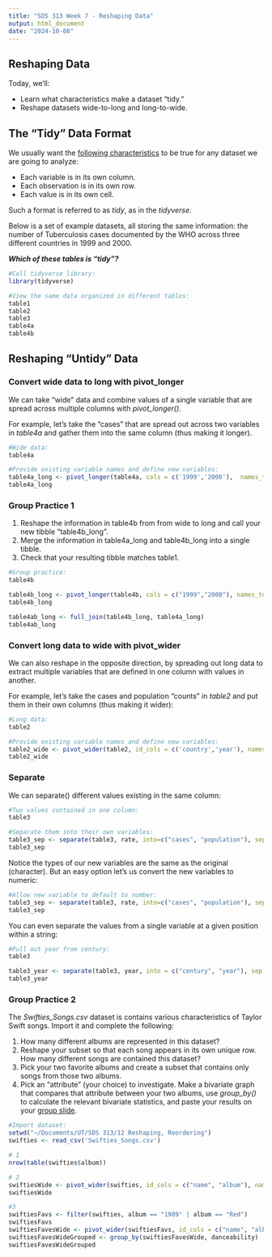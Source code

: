 ```yaml
---
title: "SDS 313 Week 7 - Reshaping Data"
output: html_document
date: "2024-10-08"
---
```


## Reshaping Data

Today, we'll:

-   Learn what characteristics make a dataset "tidy."
-   Reshape datasets wide-to-long and long-to-wide.

## The "Tidy" Data Format

We usually want the [following characteristics](https://d33wubrfki0l68.cloudfront.net/6f1ddb544fc5c69a2478e444ab8112fb0eea23f8/91adc/images/tidy-1.png) to be true for any dataset we are going to analyze:

-   Each variable is in its own column.
-   Each observation is in its own row.
-   Each value is in its own cell.

Such a format is referred to as *tidy*, as in the *tidyverse*.

Below is a set of example datasets, all storing the same information: the number of Tuberculosis cases documented by the WHO across three different countries in 1999 and 2000.

***Which of these tables is "tidy"?***

```r
#Call tidyverse library:
library(tidyverse)

#View the same data organized in different tables:
table1
table2
table3
table4a
table4b
```

## Reshaping "Untidy" Data

### Convert wide data to long with pivot_longer

We can take "wide" data and combine values of a single variable that are spread across multiple columns with *pivot_longer()*.

For example, let's take the "cases" that are spread out across two variables in *table4a* and gather them into the same column (thus making it longer).

```r
#Wide data:
table4a

#Provide existing variable names and define new variables:
table4a_long <- pivot_longer(table4a, cols = c('1999','2000'),  names_to = 'year', values_to = 'cases')
table4a_long
```

### Group Practice 1

1.  Reshape the information in table4b from from wide to long and call your new tibble "table4b_long".
2.  Merge the information in table4a_long and table4b_long into a single tibble.
3.  Check that your resulting tibble matches table1.

```r
#Group practice:
table4b

table4b_long <- pivot_longer(table4b, cols = c("1999","2000"), names_to = "year", values_to="cases")
table4b_long

table4ab_long <- full_join(table4b_long, table4a_long)
table4ab_long
```

### Convert long data to wide with pivot_wider

We can also reshape in the opposite direction, by spreading out long data to extract multiple variables that are defined in one column with values in another.

For example, let's take the cases and population "counts" in *table2* and put them in their own columns (thus making it wider):

```r
#Long data:
table2

#Provide existing variable names and define new variables:
table2_wide <- pivot_wider(table2, id_cols = c('country','year'), names_from = 'type', values_from = 'count')
table2_wide
```

### Separate

We can separate() different values existing in the same column:

```r
#Two values contained in one column:
table3

#Separate them into their own variables:
table3_sep <- separate(table3, rate, into=c("cases", "population"), sep="/")
table3_sep
```

Notice the types of our new variables are the same as the original (character). But an easy option let's us convert the new variables to numeric:

```r
#Allow new variable to default to number:
table3_sep <- separate(table3, rate, into=c("cases", "population"), sep="/", convert = TRUE)
table3_sep
```

You can even separate the values from a single variable at a given position within a string:

```r
#Pull out year from century:
table3

table3_year <- separate(table3, year, into = c("century", "year"), sep = 2, convert = TRUE)
table3_year
```

### Group Practice 2

The *Swifties_Songs.csv* dataset is contains various characteristics of Taylor Swift songs. Import it and complete the following:

1.  How many different albums are represented in this dataset?
2.  Reshape your subset so that each song appears in its own unique row. How many different songs are contained this dataset?
3.  Pick your two favorite albums and create a subset that contains only songs from those two albums.
4.  Pick an "attribute" (your choice) to investigate. Make a bivariate graph that compares that attribute between your two albums, use *group_by()* to calculate the relevant bivariate statistics, and paste your results on your [group slide](https://docs.google.com/presentation/d/1dD7Mn2YNGz2INQRh5toxPwvBKScJUBfoEtmtloeLzKY/edit?usp=sharing).

```r
#Import dataset:
setwd("~/Documents/UT/SDS 313/12 Reshaping, Reordering")
swifties <- read_csv('Swifties_Songs.csv')

# 1
nrow(table(swifties$album))

# 2
swiftiesWide <- pivot_wider(swifties, id_cols = c("name", "album"), names_from = "Attribute", values_from = "Value")
swiftiesWide

#3
swiftiesFavs <- filter(swifties, album == "1989" | album == "Red")
swiftiesFavs
swiftiesFavesWide <- pivot_wider(swiftiesFavs, id_cols = c("name", "album"), names_from = "Attribute", values_from = "Value")
swiftiesFavesWideGrouped <- group_by(swiftiesFavesWide, danceability)
swiftiesFavesWideGrouped
```
